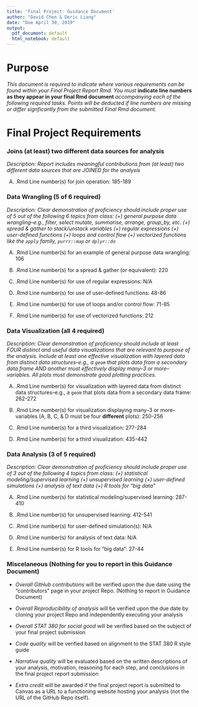 ```yaml
---
title: 'Final Project: Guidance Document'
author: "David Chen & Deric Liang"
date: "Due April 30, 2019"
output:
  pdf_document: default
  html_notebook: default
---
```


# Purpose

*This document is required to indicate where various requirements can be found within your Final Project Report Rmd.  You must* **indicate line numbers as they appear in your final Rmd document** *accompanying each of the following required tasks. Points will be deducted if line numbers are missing or differ signficantly from the submitted Final Rmd document.*  


# Final Project Requirements

### Joins (at least) two different data sources for analysis

*Description: Report includes meaningful contributions from (at least) two different data sources that are JOINED for the analysis*

(A) .Rmd Line number(s) for join operation: 185-189



### Data Wrangling (5 of 6 required)

*Description: Clear demonstration of proficiency should include proper use of 5 out of the following 6 topics from class: (+) general purpose data wrangling--e.g., filter, select mutate, summarise, arrange, group_by, etc. (+) spread & gather to stack/unstack variables (+) regular expressions (+) user-defined functions (+) loops and control flow (+) vectorized functions like the `apply` family, `purrr::map` or `dplyr::do`*

(A) .Rmd Line number(s) for an example of general purpose data wrangling: 106


(B) .Rmd Line number(s) for a spread & gather (or equivalent): 220


(C) .Rmd Line number(s) for use of regular expressions: N/A


(D) .Rmd Line number(s) for use of user-defined functions: 48-86


(E) .Rmd Line number(s) for use of loops and/or control flow: 71-85


(F) .Rmd Line number(s) for use of vectorized functions: 212


### Data Visualization (all 4 required)

*Description: Clear demonstration of proficiency should include at least FOUR distinct and useful data visualizations that are relevant to purpose of the analysis. Include at least one effective visualization with layered data from distinct data structures--e.g., a `geom` that plots data from a secondary data frame AND another must effectively display many--3 or more--variables. All plots must demonstrate good plotting practices.*

(A) .Rmd Line number(s) for visualization with layered data from distinct data structures--e.g., a `geom` that plots data from a secondary data frame: 262-272


(B) .Rmd Line number(s) for visualization displaying many--3 or more--variables (A, B, C, & D must be four **different** plots): 250-256


(C) .Rmd Line number(s) for a third visualization: 277-284


(D) .Rmd Line number(s) for a third visualization: 435-442




### Data Analysis (3 of 5 required)

*Description: Clear demonstration of proficiency should include proper use of 3 out of the following 4 topics from class: (+) statistical modeling/supervised learning (+) unsupervised learning (+) user-defined simulations (+) analysis of text data (+) R tools for "big data"*

(A) .Rmd Line number(s) for statistical modeling/supervised learning: 287-410 


(B) .Rmd Line number(s) for unsupervised learning: 412-541


(C) .Rmd Line number(s) for user-defined simulation(s): N/A


(D) .Rmd Line number(s) for analysis of text data: N/A


(E) .Rmd Line number(s) for R tools for "big data": 27-44




### Miscelaneous (Nothing for you to report in this Guidance Document)

- *Overall GitHub contributions* will be verified upon the due date using the "contributors" page in your project Repo.  (Nothing to report in Guidance Document)

- *Overall Reproducibility of analysis* will be verified upon the due date by cloning your project Repo and independently executing your analysis

- *Overall STAT 380 for social good* will be verified based on the subject of your final project submission

- *Code quality* will be verified based on alignment to the STAT 380 R style guide

- *Narrative quality* will be evaluated based on the written descriptions of your analysis, motivation, reasoning for each step, and conclusions in the final project report submission

- *Extra credit* will be awarded if the final project report is submitted to Canvas as a URL to a functioning website hosting your analysis (not the URL of the GitHub Repo itself).

